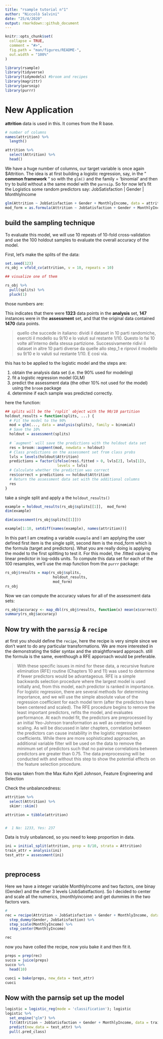 ```yaml
---
title: "rsample tutorial n°1"
author: "Niccolò Salvini"
date: "25/4/2020"
output: rmarkdown::github_document
---
```


```r

knitr::opts_chunk$set(
  collapse = TRUE,
  comment = "#>",
  fig.path = "man/figures/README-",
  out.width = "100%"
)

library(rsample)
library(tidyverse)
library(tidymodels) #broom and recipes
library(magrittr)
library(parsnip)
library(purrr)
```


# New Application


**attrition** data is used in this. It comes from the R base. 


```r
# number of columns
names(attrition) %>% 
  length()

attrition %>%  
  select(Attrition) %>% 
  head()

```

We have a huge number of columns, our target variable is once again $Attrition. The idea is at first building a logistic regression, say, in the " __common framework__ "  so with the `glm()` and the family = 'binomial' and then try to build without a the same model with the `parnsip`. So for now let's fit the Logistics some random predictors say: JobSatisfaction |  Gender |   MonthlyIncome

```r

glm(Attrition ~ JobSatisfaction + Gender + MonthlyIncome, data = attrition, family = binomial)
mod_form = as.formula(Attrition ~ JobSatisfaction + Gender + MonthlyIncome)
```


## build the sampling technique

To evaluate this model, we will use 10 repeats of 10-fold cross-validation and use the 100 holdout samples to evaluate the overall accuracy of the model.

First, let’s make the splits of the data:

```r

set.seed(123)
rs_obj = vfold_cv(attrition, v = 10, repeats = 10)

## visualize one of them

rs_obj %>%  
  pull(splits) %>% 
  pluck(1)

```

those numbers are:

This indicates that there were **1323** data points in the **analysis** set, **147** instances were in the **assessment** set, and that the original data contained **1470** data points.

>quello che succede in italiano: dividi il dataset in 10 parti randomiche, eserciti il modello su 9/10 e lo valuti sul restante 1/10. Questo lo fai 10 volte all'interno della stessa partizione. 
Successivamente ridivi il dataset in altre 10 parti diverse da quelle allo step_1 e riprovi il modello su 9/10 e lo valuti sul restante 1/10. E così via. 

this has to be applied to the logistic model and the steps are:


1. obtain the analysis data set (i.e. the 90% used for modeling)
1. fit a logistic regression model (GLM)
1. predict the assessment data (the other 10% not used for the
model) using the `broom` package
1. determine if each sample was predicted correctly.


here the function: 

```r

## splits will be the `rsplit` object with the 90/10 partition
holdout_results = function(splits, ...) {
  # Fit the model to the 90%
  mod = glm(..., data = analysis(splits), family = binomial)
  # Save the 10%
  holdout = assessment(splits)
  
  # `augment` will save the predictions with the holdout data set
  res = broom::augment(mod, newdata = holdout)
  # Class predictions on the assessment set from class probs
  lvls = levels(holdout$Attrition)
  predictions = factor(ifelse(res$.fitted > 0, lvls[2], lvls[1]),
                        levels = lvls)
  # Calculate whether the prediction was correct
  res$correct = predictions == holdout$Attrition
  # Return the assessment data set with the additional columns
  res
}

```

take a single split and apply a the `holdout_results()`

```r

example = holdout_results(rs_obj$splits[[1]],  mod_form)
dim(example)

dim(assessment(rs_obj$splits[[1]]))

example[1:10, setdiff(names(example), names(attrition))]

```

In this part I am creating a variable `example` and I am applying the user defined first item is the single split, second item is the mod_form which is the formula (target and predictors).
What you are really doing is applying the model to the first splitting to test it. 
For this model, the .fitted value is the linear predictor in log-odds units.
To compute this data set for each of the 100 resamples, we’ll use the map function from the `purrr` package:


```r

rs_obj$results = map(rs_obj$splits,
                      holdout_results,
                      mod_form)
rs_obj


```



Now we can compute the accuracy values for all of the assessment data sets:


```r

rs_obj$accuracy <- map_dbl(rs_obj$results, function(x) mean(x$correct))
summary(rs_obj$accuracy)

```



## Now try with the `parnsip` & `recipe` 


at first you should define the `recipe`, here the recipe is very simple since we don't want to do any particular transformations. We are more interested in the demonstrating the tidier syntax and the straightforward approach.
still the formula is the same, eventhough a RFE apporoach would be preferable. 

>With these specific issues in mind for these data, a recursive feature elimination
(RFE) routine (Chapters 10 and 11) was used to determine if fewer predictors
would be advantageous. RFE is a simple backwards selection procedure where
the largest model is used initially and, from this model, each predictor is ranked
in importance. For logistic regression, there are several methods for determining
importance, and we will use the simple absolute value of the regression coefficient
for each model term (after the predictors have been centered and scaled). The RFE
procedure begins to remove the least important predictors, refits the model, and
evaluates performance. At each model fit, the predictors are preprocessed by an
initial Yeo-Johnson transformation as well as centering and scaling.
As will be discussed in later chapters, correlation between the predictors can cause
instability in the logistic regression coefficients. While there are more sophisticated
approaches, an additional variable filter will be used on the data to remove the
minimum set of predictors such that no pairwise correlations between predictors are
greater than 0.75. The data preprocessing will be conducted with and without this
step to show the potential effects on the feature selection procedure.

this was taken from the Max Kuhn Kjell Johnson, Feature Engineering and
Selection

Check the unbalancedness:


```r

attrition %>%
  select(Attrition) %>% 
  skimr::skim()

attrition = tibble(attrition)


#  1 No: 1233, Yes: 237        

```

Data is truly unbalanced, so you need to keep proportion in data.

```r

ini = initial_split(attrition, prop = 8/10, strata = Attrition)
train_attr = analysis(ini)
test_attr = assessment(ini)



```


## preprocess
Here we have a integer variable MonthlyIncome and two factors, one binay (Gender) and the other 3 levels (JobSatistfaction). So I decided to center and scale all the numerics, (monthlyincome) and get dummies in the two factors vars. 


```r
#
rec = recipe(Attrition ~ JobSatisfaction + Gender + MonthlyIncome, data = train_attr) %>%
  step_dummy(Gender, JobSatisfaction) %>% 
  step_scale(MonthlyIncome) %>% 
  step_center(MonthlyIncome)

rec


```

now you have colled the recipe, now yoiu bake it and then fit it. 

```r
preps = prep(rec)
succo = juice(preps)
succo %>%
  head(10)
```



```r

cuoci = bake(preps, new_data = test_attr)
cuoci


```


## Now with the parnsip set up the model



```r

logistic = logistic_reg(mode = 'classification'); logistic
logistic %>% 
  set_engine("glm") %>% 
  fit(Attrition ~ JobSatisfaction + Gender + MonthlyIncome, data = train_attr) %>% 
  predict(new_data = test_attr) %>% 
  pull(.pred_class)

  
```